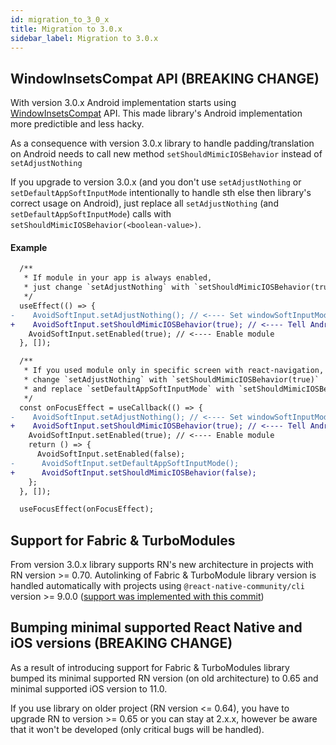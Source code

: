 ```yaml
---
id: migration_to_3_0_x
title: Migration to 3.0.x
sidebar_label: Migration to 3.0.x
---
```


## WindowInsetsCompat API (BREAKING CHANGE)

With version 3.0.x Android implementation starts using [WindowInsetsCompat](https://developer.android.com/reference/androidx/core/view/WindowInsetsCompat) API. This made library's Android implementation more predictible and less hacky.

As a consequence with version 3.0.x library to handle padding/translation on Android needs to call new method `setShouldMimicIOSBehavior` instead of `setAdjustNothing`

If you upgrade to version 3.0.x (and you don't use `setAdjustNothing` or `setDefaultAppSoftInputMode` intentionally to handle sth else then library's correct usage on Android), just replace all `setAdjustNothing` (and `setDefaultAppSoftInputMode`) calls with `setShouldMimicIOSBehavior(<boolean-value>)`.

#### Example

```diff
  /**
   * If module in your app is always enabled,
   * just change `setAdjustNothing` with `setShouldMimicIOSBehavior(true)`
   */
  useEffect(() => {
-    AvoidSoftInput.setAdjustNothing(); // <---- Set windowSoftInputMode on Android to match iOS behavior
+    AvoidSoftInput.setShouldMimicIOSBehavior(true); // <---- Tell Android that library will handle keyboard insets manually to match iOS behavior
    AvoidSoftInput.setEnabled(true); // <---- Enable module
  }, []);

  /**
   * If you used module only in specific screen with react-navigation,
   * change `setAdjustNothing` with `setShouldMimicIOSBehavior(true)`
   * and replace `setDefaultAppSoftInputMode` with `setShouldMimicIOSBehavior(false)`
   */
  const onFocusEffect = useCallback(() => {
-    AvoidSoftInput.setAdjustNothing(); // <---- Set windowSoftInputMode on Android to match iOS behavior
+    AvoidSoftInput.setShouldMimicIOSBehavior(true); // <---- Tell Android that library will handle keyboard insets manually to match iOS behavior
    AvoidSoftInput.setEnabled(true); // <---- Enable module
    return () => {
      AvoidSoftInput.setEnabled(false);
-      AvoidSoftInput.setDefaultAppSoftInputMode();
+      AvoidSoftInput.setShouldMimicIOSBehavior(false);
    };
  }, []);

  useFocusEffect(onFocusEffect);
```

## Support for Fabric & TurboModules

From version 3.0.x library supports RN's new architecture in projects with RN version >= 0.70. Autolinking of Fabric & TurboModule library version is handled automatically with projects using `@react-native-community/cli` version >= 9.0.0 ([support was implemented with this commit](https://github.com/react-native-community/cli/commit/86df104250608977130378b9b59d8a9e12d0212a))

## Bumping minimal supported React Native and iOS versions (BREAKING CHANGE)

As a result of introducing support for Fabric & TurboModules library bumped its minimal supported RN version (on old architecture) to 0.65 and minimal supported iOS version to 11.0.

If you use library on older project (RN version <= 0.64), you have to upgrade RN to version >= 0.65 or you can stay at 2.x.x, however be aware that it won't be developed (only critical bugs will be handled).

